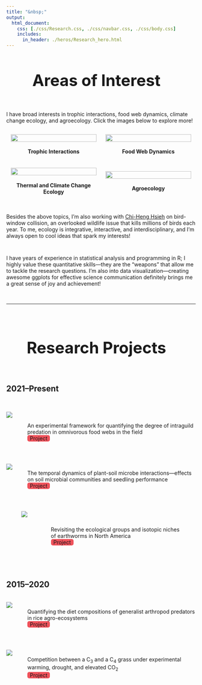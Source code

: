 ```yaml
---
title: "&nbsp;"
output:
  html_document:
    css: [./css/Research.css, ./css/navbar.css, ./css/body.css]
    includes:
      in_header: ./heros/Research_hero.html
---
```


<style>
.External_link{
  border-radius: 5px;
  border: none;
  text-align: center;
  text-decoration: none;
  display: inline-block;
  width: 60px;
  background-color: #EF525B;
}

h1 {text-align: center !important; 
   font-weight: bold !important; 
   font-size: 42px !important}
   
:target {
    display: block;    
    position: relative;     
    top: -150px;
    visibility: hidden;
}

li { list-style: disc; }

li li {
  list-style: none; /* Remove default bullets */
}

li li::before {
  content: "-"; 
  font-weight: bold; /* If you want it to be bold */
  display: inline-block; 
  width: 1em; 
  margin-left: -1em; 
}

#areas-of-interest {
 width: 115%; margin-left: -50px;
}

#research-projects {
 width: 115%; margin-left: -50px;
}

</style> 

# Areas of Interest
<div style="height: 1em;"></div>

I have broad interests in trophic interactions, food web dynamics, climate change ecology, and agroecology. Click the images below to explore more!

<div style="height: 1em;"></div>

<div style="display: flex; margin: auto;">

<div style="width: 50%; margin: auto; text-align: center;">
<a href="./Research Interests/Trophic_interactions.html" target="_blank"><img src="./Research Interests/Trophic_interactions.JPG" style="width: 95%; height: auto; border-radius: 3px;"></a>
<div style="height: 0.25em;"></div>
__Trophic Interactions__
</div>

<div style="width: 50%; margin: auto; text-align: center;">
<a href="./Research Interests/Food_webs.html" target="_blank"><img src="./Research Interests/Food_webs.JPG" style="width: 95%; height: auto; border-radius: 3px;"></a>
<div style="height: 0.25em;"></div>
__Food Web Dynamics__
</div>

</div>

<div style="height: 1.5em;"></div>

<div style="display: flex; margin: auto;">

<div style="width: 50%; margin: auto; text-align: center;">
<a href="./Research Interests/Climate_change_ecology.html" target="_blank"><img src="./Research Interests/Climate_change_ecology.JPG" style="width: 95%; height: auto; border-radius: 3px;"></a>
<div style="height: 0.25em;"></div>
__Thermal and Climate Change Ecology__
</div>

<div style="width: 50%; margin: auto; text-align: center;">
<a href="./Research Interests/Agroecology.html" target="_blank"><img src="./Research Interests/Agroecology.JPG" style="width: 95%; height: auto; border-radius: 3px;"></a>
<div style="height: 0.25em;"></div>
__Agroecology__
</div>

</div>

<div style="height: 1.5em;"></div>

Besides the above topics, I'm also working with [Chi-Heng Hsieh](https://orcid.org/0000-0002-9041-2011){target="_blank"} on bird-window collision, an overlooked wildlife issue that kills millions of birds each year. To me, ecology is integrative, interactive, and interdisciplinary, and I'm always open to cool ideas that spark my interests!

<div style="height: 1em;"></div>

I have years of experience in statistical analysis and programming in R; I highly value these quantitative skills—they are the "weapons" that allow me to tackle the research questions. I'm also into data visualization—creating awesome ggplots for effective science communication definitely brings me a great sense of joy and achievement!

<br>
<hr>
<br>

# Research Projects
<div style="height: 1em;"></div>

## 2021–Present
<br>

<div style="display: flex;">
<img src="./Research Projects/2021-Present/IGP.png" style="max-width: 200px; max-height: 150px; width:auto; height:auto">
<div style="padding-left: 40px; padding-top: 1em;">
An experimental framework for quantifying the degree of intraguild predation in omnivorous food webs in the field<br>
<a class="External_link btn btn-primary btn-outline btn-xs" href="./Research Projects/2021-Present/IGP.html" target="_blank">Project</a>
</div>
</div>

<br>

<div style="display: flex;">
<img src="./Research Projects/2021-Present/PSF.JPG" style="max-width: 200px; max-height: 150px; width:auto; height:auto">
<div style="padding-left: 40px; padding-top: 0.2em;">
The temporal dynamics of plant-soil microbe interactions—effects on soil microbial communities and seedling performance<br>
<a class="External_link btn btn-primary btn-outline btn-xs" href="./Research Projects/2021-Present/PSF.html" target="_blank">Project</a>
</div>
</div>

<br>

<div style="padding-left: 40px; padding-right: 40px; display: flex;">
<img src="./Research Projects/2021-Present/Earthworm.PNG" style="max-width: 200px; max-height: 200px; width:auto; height:auto">
<div style="padding-left: 62.5px; padding-top: 1.8em;">
Revisiting the ecological groups and isotopic niches of earthworms in North America <br>
<a class="External_link btn btn-primary btn-outline btn-xs" href="./Research Projects/2021-Present/Earthworm.html" target="_blank">Project</a>
</div>
</div>

<br>
<br>

## 2015–2020
<br>
<div style="display: flex;">
<img src="./Research Projects/2015-2020/Rice.JPG" style="max-width: 200px; max-height: 150px; width:auto; height:auto">
<div style="padding-left: 40px; padding-top: 0.2em;">
Quantifying the diet compositions of generalist arthropod predators in rice agro-ecosystems <br>
<a class="External_link btn btn-primary btn-outline btn-xs" href="./Research Projects/2015-2020/Rice.html" target="_blank">Project</a>
</div>
</div>

<br>

<div style="display: flex;">
<img src="./Research Projects/2015-2020/Grass.JPG" style="max-width: 200px; max-height: 150px; width:auto; height:auto">
<div style="padding-left: 40px; padding-top: 0.2em;">
Competition between a C~3~ and a C~4~ grass under experimental warming, drought, and elevated CO~2~ <br>
<a class="External_link btn btn-primary btn-outline btn-xs" href="./Research Projects/2015-2020/Grass.html" target="_blank">Project</a>
</div>
</div>


